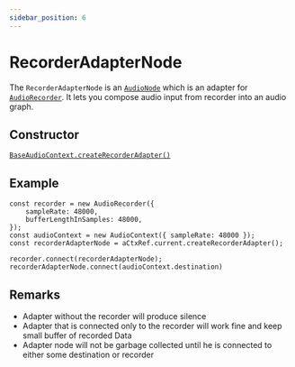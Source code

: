 ```yaml
---
sidebar_position: 6
---
```



# RecorderAdapterNode

The `RecorderAdapterNode` is an [`AudioNode`](/docs/core/audio-node) which is an adapter for [`AudioRecorder`](/docs/inputs/audio-recorder).
It lets you compose audio input from recorder into an audio graph.

## Constructor

[`BaseAudioContext.createRecorderAdapter()`](/docs/core/base-audio-context#createrecorderadapter)

## Example

```tsx
const recorder = new AudioRecorder({
    sampleRate: 48000,
    bufferLengthInSamples: 48000,
});
const audioContext = new AudioContext({ sampleRate: 48000 });
const recorderAdapterNode = aCtxRef.current.createRecorderAdapter();

recorder.connect(recorderAdapterNode);
recorderAdapterNode.connect(audioContext.destination)
```

## Remarks
- Adapter without the recorder will produce silence
- Adapter that is connected only to the recorder will work fine and keep small buffer of recorded Data
- Adapter node will not be garbage collected until he is connected to either some destination or recorder
